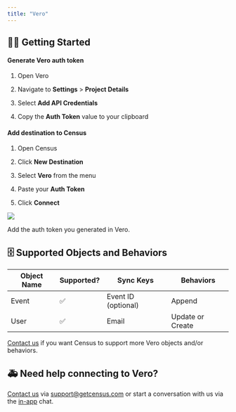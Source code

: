 ```yaml
---
title: "Vero"
---
```


## 🏃‍♀️ Getting Started

#### Generate Vero auth token

1. Open Vero

2. Navigate to **Settings** \> **Project Details**

3. Select **Add API Credentials**

4. Copy the **Auth Token** value to your clipboard

#### Add destination to Census

1. Open Census

2. Click **New Destination**

3. Select **Vero** from the menu

4. Paste your **Auth Token**

5. Click **Connect**

![](/images/destinations/Screen%20Shot%202022-12-30%20at%202.36.13%20PM.png)

Add the auth token you generated in Vero.

## 🗄 Supported Objects and Behaviors

| **Object Name** | **Supported?** | **Sync Keys**       | **Behaviors**    |
| --------------- | -------------- | ------------------- | ---------------- |
| Event           | ✅              | Event ID (optional) | Append           |
| User            | ✅              | Email               | Update or Create |

[Contact us](mailto:support@getcensus.com) if you want Census to support more Vero objects and/or behaviors.

## 🚑 Need help connecting to Vero?

[Contact us](mailto:support@getcensus.com) via support@getcensus.com or start a conversation with us via the [in-app](https://app.getcensus.com) chat.